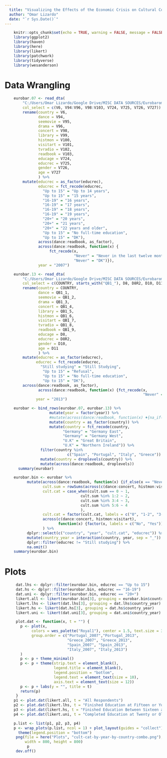 ```yaml
---
  title: "Visualizing the Effects of the Economic Crisis on Cultural Consumption in Southern Europe"
  author: "Omar Lizardo"
  date: "`r Sys.Date()`"
---
```


```r
    knitr::opts_chunk$set(echo = TRUE, warning = FALSE, message = FALSE)
    library(ggplot2)
    library(haven)
    library(here)
    library(likert)
    library(patchwork)
    library(tidyverse)
    library(wesanderson)
```
# Data Wrangling
```r
    eurobar.07 <- read_dta(
        "C:/Users/Omar Lizardo/Google Drive/MISC DATA SOURCES/Eurobarometer-67-1/eurobar67-1.dta",
        col_select = c(V6, V94:V96, V98:V103, V724, V725, V726, V727)) %>% 
        rename(country = V6,
               dance = V94,
               seemovie = V95,
               drama = V96,
               concert = V98,
               library = V99,
               histmon = V100,
               visitart = V101,
               tvradio = V102,
               readbook = V103,
               educage = V724,
               educrec = V725,
               gender = V726,
               age = V727
               ) %>%
        mutate(educrec = as_factor(educrec),
               educrec = fct_recode(educrec,
                 "Up to 15" = "Up to 14 years",
                 "Up to 15" = "15 years",
                 "16-19" = "16 years",
                 "16-19" = "17 years",
                 "16-19" = "18 years",
                 "16-19" = "19 years",
                 "20+" = "20 years",
                 "20+" = "21 years",
                 "20+" = "22 years and older",
                 "Up to 15" = "No full-time education",
                 "Up to 15" = "DK"),
               across(dance:readbook, as_factor),
               across(dance:readbook, function(x) {
                    fct_recode(x,
                               "Never" = "Never in the last twelve months", 
                               "Never" = "DK")}),
               year = "2007")
```

```r
    eurobar.13 <- read_dta(
        "C:/Users/Omar Lizardo/Google Drive/MISC DATA SOURCES/Eurobarometer-79-2/eurobar79-2.dta",
        col_select = c(COUNTRY, starts_with("QB1_"), D8, D8R2, D10, D11)) %>% 
        rename(country = COUNTRY,
               dance = QB1_1,
               seemovie = QB1_2,
               drama = QB1_3,
               concert = QB1_4,
               library = QB1_5,
               histmon = QB1_6,
               visitart = QB1_7,
               tvradio = QB1_8,
               readbook = QB1_9,
               educage = D8,
               educrec = D8R2,
               gender = D10,
               age = D11
               ) %>%
        mutate(educrec = as_factor(educrec),
              educrec = fct_recode(educrec,
                "Still studying" = "Still Studying",
                 "Up to 15" = "Refusal",
                 "Up to 15" = "No full-time education",
                 "Up to 15" = "DK"),
        across(dance:readbook, as_factor),
               across(dance:readbook, function(x) {fct_recode(x,
                                                              "Never" = "Not in the last 12 months", "Never" = "DK")}),
              year = "2013")
```

```r
    eurobar <- bind_rows(eurobar.07, eurobar.13) %>% 
                    mutate(year = factor(year)) %>% 
                    #mutate(across(dance:readbook, function(x) ♦{na_if(x, 9)})) %>%
                    mutate(country = as_factor(country)) %>% 
                    mutate(country = fct_recode(country, 
                          "Germany" = "Germany East",
                          "Germany" = "Germany West",
                          "U.K" = "Great Britain",
                          "U.K" = "Northern Ireland")) %>% 
                filter(country %in% 
                            c("Spain", "Portugal", "Italy", "Greece")) %>% 
                mutate(country = droplevels(country)) %>% 
                mutate(across(dance:readbook, droplevels))
      summary(eurobar)
```

```r
    eurobar.bin <- eurobar %>% 
          mutate(across(dance:readbook, function(x) {if_else(x == "Never", 0, 1)}),
                 cult.sum = rowSums(across(c(dance:concert, histmon:visitart))),
                 cult.cat = case_when(cult.sum == 0 ~ 1,
                                  cult.sum %in% 1:2 ~ 2,
                                  cult.sum %in% 3:4 ~ 3,
                                  cult.sum %in% 5:6 ~ 4
                                  ),
                 cult.cat = factor(cult.cat, labels = c("0", "1-2", "3-4", "5-6")),
                 across(c(dance:concert, histmon:visitart), 
                        function(x) {factor(x, labels = c("No", "Yes"))}) 
                 ) %>% 
          dplyr::select(c("country", "year", "cult.cat", "educrec")) %>% 
          mutate(country_year = interaction(country, year, sep = "_")) %>% 
          dplyr::filter(educrec != "Still studying") %>% 
          na.omit()
    summary(eurobar.bin)
```


# Plots

```r
     dat.lhs <- dplyr::filter(eurobar.bin, educrec == "Up to 15")
     dat.hs <- dplyr::filter(eurobar.bin, educrec == "16-19")
     dat.uni <- dplyr::filter(eurobar.bin, educrec == "20+")
     likert.all <- likert(eurobar.bin[3], grouping = eurobar.bin$country_year)
     likert.lhs <- likert(dat.lhs[3], grouping = dat.lhs$country_year)
     likert.hs <- likert(dat.hs[3], grouping = dat.hs$country_year)
     likert.uni <- likert(dat.uni[3], grouping = dat.uni$country_year)
```

```r
     plot.dat <- function(x, t = "") {
       p <- plot(x,
            colors = wes_palette("Royal1"), center = 1.5, text.size = 3,
            group.order = c("Portugal_2007","Portugal_2013", 
                            "Greece_2007", "Greece_2013", 
                            "Spain_2007", "Spain_2013",
                            "Italy_2007", "Italy_2013")
       )
       p <- p + theme_minimal()
       p <- p + theme(strip.text = element_blank(), 
                      legend.title = element_blank(),
                      legend.position = "bottom",
                      legend.text = element_text(size = 10),
                      axis.text = element_text(size = 12))
       p <- p + labs(y = "", title = t)
       return(p)
     }
    p1 <- plot.dat(likert.all, t = "All Respondents")
    p2 <- plot.dat(likert.lhs, t = "Finished Education at Fifteen or Younger (> High School)")
    p3 <- plot.dat(likert.hs, t = "Finished Education Between Sixteen and Nineteen (High School/Vocational)")
    p4 <- plot.dat(likert.uni, t = "Completed Education at Twenty or Older (University)")
```

```r
    p.list <- list(p1, p2, p3, p4)
    p <- wrap_plots(p.list, ncol = 1) + plot_layout(guides = "collect") &
      theme(legend.position = "bottom")
     png(file = here("Plots", "cult-cat-by-year-by-country-combo.png"), 
         width = 800, height = 800)
          p
     dev.off()
```

